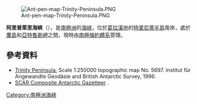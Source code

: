 [[Image:Ant-pen-map-Trinity-Peninsula.PNG|thumb]]

{{coord|63|38|10|S|57|35|30|W|display=title}}

'''阿里普萊里海峽'''（{{lang-en|Aripleri Passage}}），是[[南極洲|南極洲]]的[[海峽|海峽]]，位於[[葛拉漢地|葛拉漢地]]的[[特里尼蒂半島|特里尼蒂半島]]南岸，處於[[鷹島|鷹島]]和[[亞特魯斯岬|亞特魯斯岬]]之間，現時由[[南極條約體系|南極條約體系]]管理。

==參考資料==
* [https://web.archive.org/web/20131002100340/http://www.bkg.bund.de/nn_193194/DE/Bundesamt/Downloads/Kostenlose-Karten/Antarktis-Karten/Satellitenbildkarten/Scale250/Daten/Trinity-Peninsula%2CtemplateId%3Draw%2Cproperty%3DpublicationFile.pdf/Trinity-Peninsula.pdf Trinity Peninsula.] Scale 1:250000 topographic map No. 5697. Institut für Angewandte Geodäsie and British Antarctic Survey, 1996.
* [http://data.aad.gov.au/aadc/gaz/scar/ SCAR Composite Antarctic Gazetteer] {{WebCite|url=https://www.webcitation.org/5ug2CfC7m?url=http://data.aad.gov.au/aadc/gaz/scar/ |date=20101202140255 |dateformat=iso }}.

{{Antarctica-geo-stub}}
[[Category:南極洲海峽|Category:南極洲海峽]]
